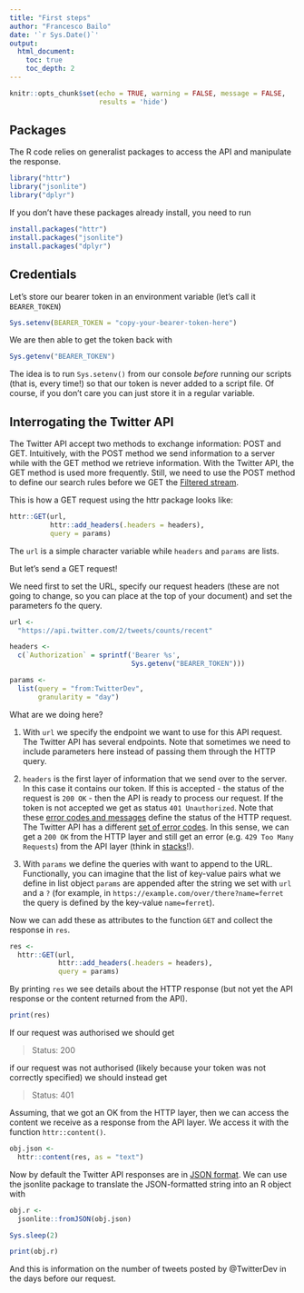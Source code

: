 ```yaml
---
title: "First steps"
author: "Francesco Bailo"
date: '`r Sys.Date()`'
output:
  html_document:
    toc: true
    toc_depth: 2
---
```



```r
knitr::opts_chunk$set(echo = TRUE, warning = FALSE, message = FALSE, 
                      results = 'hide')
```

## Packages 

The R code relies on generalist packages to access the API and manipulate the response.

```r

library("httr")
library("jsonlite")
library("dplyr")

```

If you don't have these packages already install, you need to run

```r

install.packages("httr")
install.packages("jsonlite")
install.packages("dplyr")

```


## Credentials

Let's store our bearer token in an environment variable (let's call it `BEARER_TOKEN`)

```r

Sys.setenv(BEARER_TOKEN = "copy-your-bearer-token-here")

```

We are then able to get the token back with 

```r

Sys.getenv("BEARER_TOKEN")

```

The idea is to run  `Sys.setenv()` from our console *before* running our scripts (that is, every time!) so that our token is never added to a script file. Of course, if you don't care you can just store it in a regular variable.

## Interrogating the Twitter API

The Twitter API accept two methods to exchange information: POST and GET. Intuitively, with the POST method we send information to a server while with the GET method we retrieve information. With the Twitter API, the GET method is used more frequently. Still, we need to use the POST method to define our search rules before we GET the [Filtered stream](https://developer.twitter.com/en/docs/twitter-api/tweets/filtered-stream/introduction). 

This is how a GET request using the httr package looks like:

```r

httr::GET(url,
          httr::add_headers(.headers = headers),
          query = params)

```

The `url` is a simple character variable while `headers` and `params` are lists. 

But let's send a GET request! 

We need first to set the URL, specify our request headers (these are not going to change, so you can place at the top of your document) and set the parameters fo the query.  

```r

url <- 
  "https://api.twitter.com/2/tweets/counts/recent"

headers <- 
  c(`Authorization` = sprintf('Bearer %s', 
                              Sys.getenv("BEARER_TOKEN")))

params <- 
  list(query = "from:TwitterDev",
       granularity = "day")

```

What are we doing here?

1. With `url` we specify the endpoint we want to use for this API request. The Twitter API has several endpoints. Note that sometimes we need to include parameters here instead of passing them through the HTTP query.  

2. `headers` is the first layer of information that we send over to the server. In this case it contains our token. If this is accepted - the status of the request is `200 OK` - then the API is ready to process our request. If the token is not accepted we get as status `401 Unauthorized`. Note that these [error codes and messages](https://developer.mozilla.org/en-US/docs/Web/HTTP/Status) define the status of the HTTP request. The Twitter API has a different [set of error codes](https://developer.twitter.com/en/support/twitter-api/error-troubleshooting). In this sense, we can get a `200 OK` from the HTTP layer and still get an error (e.g. `429 Too Many Requests`) from the API layer (think in [stacks](https://en.wikipedia.org/wiki/Protocol_stack)!).   

3. With `params` we define the queries with want to append to the URL. Functionally, you can imagine that the list of key-value pairs what we define in list object `params` are appended after the string we set with `url` and a `?` (for example, in `https://example.com/over/there?name=ferret` the query is defined by the key-value `name=ferret`). 

Now we can add these as attributes to the function `GET` and collect the response in `res`.

```r

res <- 
  httr::GET(url,
            httr::add_headers(.headers = headers),
            query = params)

```

By printing `res` we see details about the HTTP response (but not yet the API response or the content returned from the API).  

```r

print(res)

```

If our request was authorised we should get    

> Status: 200

if our request was not authorised (likely because your token was not correctly specified) we should instead get 

> Status: 401

Assuming, that we got an OK from the HTTP layer, then we can access the content we receive as a response from the API layer. We access it with the function `httr::content()`. 

```r

obj.json <- 
  httr::content(res, as = "text")

```

Now by default the Twitter API responses are in [JSON format](https://en.wikipedia.org/wiki/JSON). We can use the jsonlite package to translate the JSON-formatted string into an R object with

```r

obj.r <- 
  jsonlite::fromJSON(obj.json)

```

```r

Sys.sleep(2)

```


```r

print(obj.r)

```

And this is information on the number of tweets posted by @TwitterDev in the days before our request. 